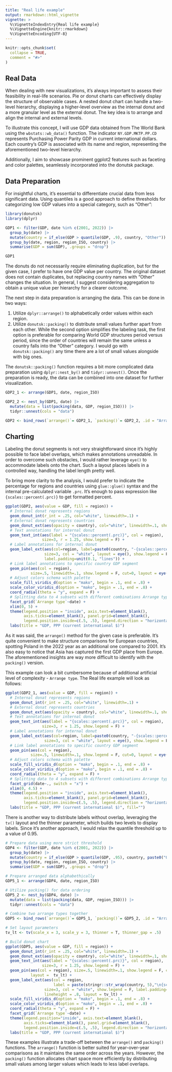 ```yaml
---
title: "Real life example"
output: rmarkdown::html_vignette
vignette: >
  %\VignetteIndexEntry{Real life example}
  %\VignetteEngine{knitr::rmarkdown}
  %\VignetteEncoding{UTF-8}
---
```


```r
knitr::opts_chunk$set(
  collapse = TRUE,
  comment = "#>"
)
```

## Real Data

When dealing with new visualizations, it's always important to assess their feasibility in real-life scenarios. Pie or donut charts can effectively display the structure of observable cases. A nested donut chart can handle a two-level hierarchy, displaying a higher-level overview as the internal donut and a more granular level as the external donut. The key idea is to arrange and align the internal and external levels.

To illustrate this concept, I will use GDP data obtained from The World Bank using the `wbstats::wb_data()` function. The indicator `NY.GDP.MKTP.PP.CD` represents Purchasing Power Parity GDP in current international dollars. Each country's GDP is associated with its name and region, representing the aforementioned two-level hierarchy.

Additionally, I aim to showcase prominent ggplot2 features such as faceting and color palettes, seamlessly incorporated into the donutsk package.

## Data Preparation

For insightful charts, it's essential to differentiate crucial data from less significant data. Using quantiles is a good approach to define thresholds for categorizing low GDP values into a special category, such as "Other":

```r
library(donutsk)
library(dplyr)

GDP1 <- filter(GDP, date %in% c(2001, 2022)) |> 
  group_by(date) |>
  mutate(country = if_else(GDP > quantile(GDP, .9), country, "Other")) |> 
  group_by(date, region, region_ISO, country) |> 
  summarise(GDP = sum(GDP), .groups = "drop")

GDP1
```

The donuts do not necessarily require eliminating duplication, but for the given case, I prefer to have one GDP value per country. The original dataset does not contain duplicates, but replacing country names with "Other" changes the situation. In general, I suggest considering aggregation to obtain a unique value per hierarchy for a clearer outcome.

The next step in data preparation is arranging the data. This can be done in two ways:

1. Utilize `dplyr::arrange()` to alphabetically order values within each region.
2. Utilize `donutsk::packing()` to distribute small values further apart from each other.
While the second option simplifies the labeling task, the first option is preferable for comparing World GDP structures period versus period, since the order of countries will remain the same unless a country falls into the "Other" category. I would go with `donutsk::packing()` any time there are a lot of small values alongside with big ones.

The `donutsk::packing()` function requires a bit more complicated data preparation using `dplyr::nest_by()` and `tidyr::unnest()`. Once the preparation is ready, the data can be combined into one dataset for further visualization.

```r
GDP2_1 <- arrange(GDP1, date, region_ISO)

GDP2_2 <- nest_by(GDP1, date) |> 
  mutate(data = list(packing(data, GDP, region_ISO))) |> 
  tidyr::unnest(cols = "data")

GDP2 <- bind_rows(`arrange()`= GDP2_1, `packing()`= GDP2_2, .id = "Arrange type")
```

## Charting 

Labeling the donut segments is not very straightforward since it's highly possible to face label overlaps, which makes annotations unreadable. In order to overcome such obstacles, I would rather leverage `eye()` to accommodate labels onto the chart. Such a layout places labels in a controlled way, handling the label length pretty well.

To bring more clarity to the analysis, I would prefer to indicate the percentage for regions and countries using `glue::glue()` syntax and the internal pre-calculated variable `.prc`. It's enough to pass expression like `{scales::percent(.prc)}` to get formatted percent. 

```r
ggplot(GDP2, aes(value = GDP, fill = region)) + 
  # Internal donat represents regions
  geom_donut_int(r_int = .25, col="white", linewidth=.1) +
  # External donat represents countries
  geom_donut_ext(aes(opacity = country), col="white", linewidth=.1, show.legend = F) +
  # Text annotations for internal donut
  geom_text_int(aes(label = "{scales::percent(.prc)}", col = region), 
                size=3, r = 1.25, show.legend = F) + 
  # Label annotations for internal donut
  geom_label_ext(aes(col=region, label=paste0(country, "-{scales::percent(.prc, .01)}")), 
                 size=3, col = "white", layout = eye(), show.legend = F,
                 label.padding=unit(0.1, "lines")) + 
  # Link label annotations to specific country GDP segment
  geom_pin(aes(col = region),  
           size=.5, linewidth=.1, show.legend = F, cut=0, layout = eye(), r = 2) + 
  # Adjust colors schema with palette
  scale_fill_viridis_d(option = "mako", begin = .1, end = .8) +
  scale_color_viridis_d(option = "mako", begin = .1, end = .8) +
  coord_radial(theta = "y", expand = F) +
  # Splitting data to 4 subsets with different combinations Arrange type ~ Year
  facet_grid(`Arrange type`~date) +
  xlim(0, 5) +
  theme(legend.position = "inside", axis.text=element_blank(), 
        axis.ticks=element_blank(), panel.grid=element_blank(), 
        legend.position.inside=c(.5, .5), legend.direction = "horizontal") +
  labs(title = "GDP, PPP (current international $)")
```
As it was said, the `arrange()` method for the given case is preferable. It's quite convenient to make structure comparisons for European countries, spotting Poland in the 2022 year as an additional one compared to 2001. It's also easy to notice that Asia has captured the first GDP place from Europe. The aforementioned insights are way more difficult to identify with the `packing()` version.

This example can look a bit cumbersome because of additional artificial level of complexity - `Arrange type`. The Real life example will look as follows:

```r
ggplot(GDP2_1, aes(value = GDP, fill = region)) + 
  # Internal donat represents regions
  geom_donut_int(r_int = .25, col="white", linewidth=.1) +
  # External donat represents countries
  geom_donut_ext(aes(opacity = country), col="white", linewidth=.1, show.legend = F) +
  # Text annotations for internal donut
  geom_text_int(aes(label = "{scales::percent(.prc)}", col = region), 
                size=3, r = 1.25, show.legend = F) + 
  # Label annotations for internal donut
  geom_label_ext(aes(col=region, label=paste0(country, "-{scales::percent(.prc, .01)}")), 
                 size=3, col = "white", layout = eye(), show.legend = F) + 
  # Link label annotations to specific country GDP segment
  geom_pin(aes(col = region),  
           size=.5, linewidth=.1, show.legend = F, cut=0, layout = eye(), r = 2) + 
  # Adjust colors schema with palette
  scale_fill_viridis_d(option = "mako", begin = .1, end = .8) +
  scale_color_viridis_d(option = "mako", begin = .1, end = .8) +
  coord_radial(theta = "y", expand = F) +
  # Splitting data to 4 subsets with different combinations Arrange type ~ Year
  facet_grid(date~., switch = "x") +
  xlim(0, 4.5) +
  theme(legend.position = "inside", axis.text=element_blank(), 
        axis.ticks=element_blank(), panel.grid=element_blank(), 
        legend.position.inside=c(.5, .5), legend.direction = "horizontal") +
  labs(title = "GDP, PPP (current international $)", fill="")
```

There is another way to distribute labels without overlap, leveraging the `tv()` layout and the thinner parameter, which builds two levels to display labels. Since it's another approach, I would relax the quantile threshold up to a value of 0.95.

```r
# Prepare data using more strict threshold 
GDP4 <- filter(GDP, date %in% c(2001, 2022)) |> 
  group_by(date) |>
  mutate(country = if_else(GDP > quantile(GDP, .95), country, paste0("Other\n", region_ISO))) |> 
  group_by(date, region, region_ISO, country) |> 
  summarise(GDP = sum(GDP), .groups = "drop")

# Prepare arranged data alphabethically 
GDP5_1 <- arrange(GDP4, date, region_ISO)

# Utilize packing() for data ordering
GDP5_2 <- nest_by(GDP4, date) |> 
  mutate(data = list(packing(data, GDP, region_ISO))) |> 
  tidyr::unnest(cols = "data")

# Combine two arrange types together
GDP5 <- bind_rows(`arrange()`= GDP5_1, `packing()`= GDP5_2, .id = "Arrange type")

# Set layout parameters 
tv_lt <- tv(scale_x = 3, scale_y = 3, thinner = T, thinner_gap = .5)

# Build donut chart 
ggplot(GDP5, aes(value = GDP, fill = region)) + 
  geom_donut_int(r_int = .25, col="white", linewidth=.1) +
  geom_donut_ext(aes(opacity = country), col="white", linewidth=.1, show.legend = F) +
  geom_text_int(aes(label = "{scales::percent(.prc)}", col = region), 
                size=3, r = 1.25, show.legend = F) + 
  geom_pin(aes(col = region), size=.5, linewidth=.1, show.legend = F, cut=.1, r = 1.9,
           layout =  tv_lt) +
  geom_label_ext(aes(col = region, 
                     label = paste(stringr::str_wrap(country, 5),"\n{scales::percent(.prc, .01)}")), 
                 size=3, col = "white", show.legend = F, label.padding=unit(0.1, "lines"),
                 lineheight = .8, layout = tv_lt) + 
  scale_fill_viridis_d(option = "mako", begin = .1, end = .8) +
  scale_color_viridis_d(option = "mako", begin = .1, end = .8) +
  coord_radial(theta = "y", expand = F) +
  facet_grid(`Arrange type`~date) +
  theme(legend.position="inside", axis.text=element_blank(), 
        axis.ticks=element_blank(), panel.grid=element_blank(), 
        legend.position.inside=c(.5, .5), legend.direction = "horizontal") +
  labs(title = "GDP, PPP (current international $)")
```

These examples illustrate a trade-off between the `arrange()` and `packing()` functions. The `arrange()` function is better suited for year-over-year comparisons as it maintains the same order across the years. However, the `packing()` function allocates chart space more efficiently by distributing small values among larger values which leads to less label overlaps. 


